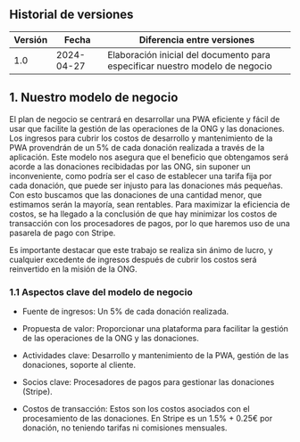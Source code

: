 ## Historial de versiones

| Versión | Fecha      | Diferencia entre versiones                                                                                                                                                                                 |
| ------- | ---------- | ---------------------------------------------------------------------------------------------------------------------------------------------------------------------------------------------------------- |
| 1.0     | 2024-04-27 | Elaboración inicial del documento para especificar nuestro modelo de negocio                                                                                 |

## 1. Nuestro modelo de negocio

El plan de negocio se centrará en desarrollar una PWA eficiente y fácil de usar que facilite la gestión de las operaciones de la ONG y las donaciones. Los ingresos para cubrir los costos de desarrollo y mantenimiento de la PWA provendrán de un 5% de cada donación realizada a través de la aplicación. Este modelo nos asegura que el beneficio que obtengamos será acorde a las donaciones recibidadas por las ONG, sin suponer un inconveniente, como podría ser el caso de establecer una tarifa fija por cada donación, que puede ser injusto para las donaciones más pequeñas. Con esto buscamos que las donaciones de una cantidad menor, que estimamos serán la mayoría, sean rentables. Para maximizar la eficiencia de costos, se ha llegado a la conclusión de que hay minimizar los costos de transacción con los procesadores de pagos, por lo que haremos uso de una pasarela de pago con Stripe.

Es importante destacar que este trabajo se realiza sin ánimo de lucro, y cualquier excedente de ingresos después de cubrir los costos será reinvertido en la misión de la ONG.

### 1.1 Aspectos clave del modelo de negocio

- Fuente de ingresos: Un 5% de cada donación realizada.

- Propuesta de valor: Proporcionar una plataforma para facilitar la gestión de las operaciones de la ONG y las donaciones.

- Actividades clave: Desarrollo y mantenimiento de la PWA, gestión de las donaciones, soporte al cliente.

- Socios clave: Procesadores de pagos para gestionar las donaciones (Stripe).

- Costos de transacción: Estos son los costos asociados con el procesamiento de las donaciones. En Stripe es un 1.5% + 0.25€ por donación, no teniendo tarifas ni comisiones mensuales.